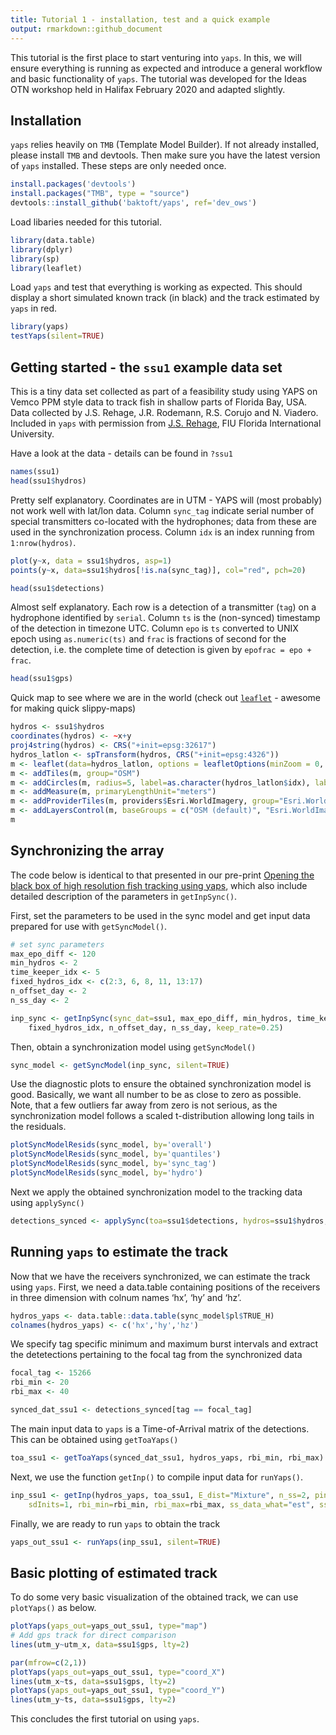 ```yaml
---
title: Tutorial 1 - installation, test and a quick example
output: rmarkdown::github_document
---
```

This tutorial is the first place to start venturing into `yaps`. In this, we will ensure everything is running as expected and introduce a general workflow and basic functionality of `yaps`. The tutorial was developed for the Ideas OTN workshop held in Halifax February 2020 and adapted slightly.

## Installation
`yaps` relies heavily on `TMB` (Template Model Builder). If not already installed, please install `TMB` and devtools. Then make sure you have the latest version of `yaps` installed. These steps are only needed once.

```r
install.packages('devtools')
install.packages("TMB", type = "source")
devtools::install_github('baktoft/yaps', ref='dev_ows')
```

Load libaries needed for this tutorial.
```r
library(data.table)
library(dplyr)
library(sp)
library(leaflet)
```

Load `yaps` and test that everything is working as expected. This should display a short simulated known track (in black) and the track estimated by `yaps` in red.
```r
library(yaps)
testYaps(silent=TRUE)
```

## Getting started - the `ssu1` example data set

This is a tiny data set collected as part of a feasibility study using YAPS on Vemco PPM style data to track fish in shallow parts of Florida Bay, USA. Data collected by J.S. Rehage, J.R. Rodemann, R.S. Corujo and N. Viadero. Included in `yaps` with permission from [J.S. Rehage](https://case.fiu.edu/about/directory/profiles/rehage-jennifer-schopf.html), FIU Florida International University.

Have a look at the data - details can be found in `?ssu1`
```r
names(ssu1)
head(ssu1$hydros)
```
Pretty self explanatory. Coordinates are in UTM - YAPS will (most probably) not work well with lat/lon data. Column `sync_tag` indicate serial number of special transmitters co-located with the hydrophones; data from these are used in the synchronization process. Column `idx` is an index running from `1:nrow(hydros)`.

```r
plot(y~x, data = ssu1$hydros, asp=1)
points(y~x, data=ssu1$hydros[!is.na(sync_tag)], col="red", pch=20)
```



```r
head(ssu1$detections)
```
Almost self explanatory. Each row is a detection of a transmitter (`tag`) on a hydrophone identified by `serial`. Column `ts` is the (non-synced) timestamp of the detection in timezone UTC. Column `epo` is `ts` converted to UNIX epoch using `as.numeric(ts)` and `frac` is fractions of second for the detection, i.e. the complete time of detection is given by `epofrac = epo + frac`.

```r
head(ssu1$gps)
```

Quick map to see where we are in the world (check out [`leaflet`](https://cran.r-project.org/web/packages/leaflet/index.html) - awesome for making quick slippy-maps)
```r
hydros <- ssu1$hydros
coordinates(hydros) <- ~x+y
proj4string(hydros) <- CRS("+init=epsg:32617")
hydros_latlon <- spTransform(hydros, CRS("+init=epsg:4326"))
m <- leaflet(data=hydros_latlon, options = leafletOptions(minZoom = 0, maxZoom = 18), width="100%", height=700)
m <- addTiles(m, group="OSM")
m <- addCircles(m, radius=5, label=as.character(hydros_latlon$idx), labelOptions = labelOptions(noHide = T, textOnly = TRUE))
m <- addMeasure(m, primaryLengthUnit="meters")
m <- addProviderTiles(m, providers$Esri.WorldImagery, group="Esri.WorldImagery")
m <- addLayersControl(m, baseGroups = c("OSM (default)", "Esri.WorldImagery"),    options = layersControlOptions(collapsed = FALSE)  )
m
```


## Synchronizing the array
The code below is identical to that presented in our pre-print [Opening the black box of high resolution fish tracking using yaps](https://www.researchgate.net/publication/338010182_Opening_the_black_box_of_high_resolution_fish_tracking_using_yaps), which also include detailed description of the parameters in `getInpSync()`.

First, set the parameters to be used in the sync model and get input data prepared for use with `getSyncModel()`.
```r
# set sync parameters 
max_epo_diff <- 120
min_hydros <- 2
time_keeper_idx <- 5
fixed_hydros_idx <- c(2:3, 6, 8, 11, 13:17)
n_offset_day <- 2
n_ss_day <- 2

inp_sync <- getInpSync(sync_dat=ssu1, max_epo_diff, min_hydros, time_keeper_idx, 
    fixed_hydros_idx, n_offset_day, n_ss_day, keep_rate=0.25)
```

Then, obtain a synchronization model using `getSyncModel()`
```r
sync_model <- getSyncModel(inp_sync, silent=TRUE)
```

Use the diagnostic plots to ensure the obtained synchronization model is good. Basically, we want all number to be as close to zero as possible. Note, that a few outliers far away from zero is not serious, as the synchronization model follows a scaled t-distribution allowing long tails in the residuals.
```r
plotSyncModelResids(sync_model, by='overall')    
plotSyncModelResids(sync_model, by='quantiles')
plotSyncModelResids(sync_model, by='sync_tag')      
plotSyncModelResids(sync_model, by='hydro')         
```


Next we apply the obtained synchronization model to the tracking data using `applySync()`
```r
detections_synced <- applySync(toa=ssu1$detections, hydros=ssu1$hydros, sync_model)
```

## Running `yaps` to estimate the track
Now that we have the receivers synchronized, we can estimate the track using `yaps`. First, we need a data.table containing positions of the receivers in three dimension with colnum names 'hx', 'hy' and 'hz'.

```r
hydros_yaps <- data.table::data.table(sync_model$pl$TRUE_H)
colnames(hydros_yaps) <- c('hx','hy','hz')
```

We specify tag specific minimum and maximum burst intervals and extract the detetections pertaining to the focal tag from the synchronized data
```r
focal_tag <- 15266
rbi_min <- 20
rbi_max <- 40

synced_dat_ssu1 <- detections_synced[tag == focal_tag]
```

The main input data to `yaps` is a Time-of-Arrival matrix of the detections. This can be obtained using `getToaYaps()`
```r
toa_ssu1 <- getToaYaps(synced_dat_ssu1, hydros_yaps, rbi_min, rbi_max)
```

Next, we use the function `getInp()` to compile input data for `runYaps()`.
```r
inp_ssu1 <- getInp(hydros_yaps, toa_ssu1, E_dist="Mixture", n_ss=2, pingType="rbi", 
    sdInits=1, rbi_min=rbi_min, rbi_max=rbi_max, ss_data_what="est", ss_data=0)
```

Finally, we are ready to run `yaps` to obtain the track
```r
yaps_out_ssu1 <- runYaps(inp_ssu1, silent=TRUE)
```

## Basic plotting of estimated track
To do some very basic visualization of the obtained track, we can use `plotYaps()` as below.
```r
plotYaps(yaps_out=yaps_out_ssu1, type="map")
# Add gps track for direct comparison
lines(utm_y~utm_x, data=ssu1$gps, lty=2)

par(mfrow=c(2,1))
plotYaps(yaps_out=yaps_out_ssu1, type="coord_X")
lines(utm_x~ts, data=ssu1$gps, lty=2)
plotYaps(yaps_out=yaps_out_ssu1, type="coord_Y")
lines(utm_y~ts, data=ssu1$gps, lty=2)
```

This concludes the first tutorial on using `yaps`. 



